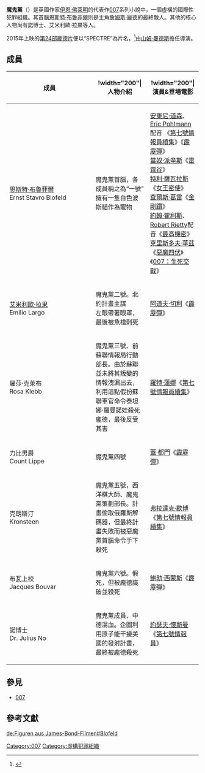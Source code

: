 {{NoteTA
|G1 = James Bond
|G2 = Show
|G3 = Movie
|G4=People
|G5=Country
}}
{{in-universe|time=2015-03-13T03:59:03+00:00}}
'''魔鬼黨'''（{{lang|en|'''SPECTRE'''，Special Executive for Counter-intelligence, Terrorism, Revenge and Extortion的縮寫}}）是英國作家[[伊恩·佛萊明|伊恩·佛萊明]]的代表作[[007|007]]系列小說中，一個虛構的國際性犯罪組織。其首腦[[恩斯特·布魯菲爾|恩斯特·布魯菲爾]]則是主角[[詹姆斯·龐德|詹姆斯·龐德]]的最終敵人。其他的核心人物尚有諾博士、艾米利歐·拉果等人。

2015年上映的[[007：惡魔四伏|第24部龐德片]]便以“SPECTRE”為片名，<ref>{{Cite news |url=http://www.chinatimes.com/realtimenews/20141205003052-260404 |title=《007惡魔四伏》明年將上映 再次對抗魔鬼黨 |work=中時電子報 |date=2014-12-05 |accessdate=2015-10-29 |archive-date=2019-06-29 |archive-url=https://web.archive.org/web/20190629014708/https://www.chinatimes.com/realtimenews/20141205003052-260404 |dead-url=no }}</ref>由[[山姆·曼德斯|山姆·曼德斯]]擔任導演。

==成員==
{| class="wikitable"
|-
!width="210"|成員 ||!width="200"|人物介紹||!width="200"|演員&登場電影
|-
| [[恩斯特·布魯菲爾|恩斯特·布魯菲爾]]<br/>Ernst Stavro Blofeld || 魔鬼黨首腦，各成員稱之為“一號”<br/>擁有一隻白色波斯貓作為寵物 || [[安東尼·道森|安東尼·道森]]、[[Eric_Pohlmann|Eric Pohlmann]]配音 《[[第七號情報員續集|第七號情報員續集]]》《[[霹靂彈|霹靂彈]]》<br/> [[當奴·派辛斯|當奴·派辛斯]]《[[雷霆谷|雷霆谷]]》 <br/> [[特利·薩瓦拉斯|特利·薩瓦拉斯]]《[[女王密使|女王密使]]》 <br/> [[查爾斯·葛雷|查爾斯·葛雷]]《[[金剛鑽|金剛鑽]]》<br/> [[約翰·霍利斯|約翰·霍利斯]]、[[Robert_Rietty|Robert Rietty]]配音《[[鐵金剛勇破海龍幫|最高機密]]》<br/>[[克里斯多夫·華茲|克里斯多夫·華茲]]《[[惡魔四伏|惡魔四伏]]》《[[007：生死交戰|007：生死交戰]]》
|-
| [[艾米利歐·拉果|艾米利歐·拉果]]<br/>Emilio Largo || 魔鬼黨二號。北約計畫主謀<br/>左眼帶著眼罩，最後被魚槍刺死 || [[阿道夫·切利|阿道夫·切利]]《[[霹靂彈|霹靂彈]]》
|-
| 羅莎·克萊布<br/>Rosa Klebb || 魔鬼黨三號、前蘇聯情報局行動部長。由於蘇聯並未將其叛變的情報洩漏出去，利用這點假扮蘇聯軍官命令泰坦娜·羅曼諾娃殺死龐德，最後反受其害|| [[羅特·蓮娜|羅特·蓮娜]]《[[第七號情報員續集|第七號情報員續集]]》
|-
| 力比男爵<br/>Count Lippe || 魔鬼黨四號|| [[蓋·都門|蓋·都門]]《[[霹靂彈|霹靂彈]]》
|-
| 克朗斯汀<br/>Kronsteen || 魔鬼黨五號，西洋棋大師、魔鬼黨策劃部長。計畫偷取俄羅斯解碼器，但最終計畫失敗而被惡魔黨首腦命令手下殺死|| [[弗拉達克·歇博|弗拉達克·歇博]]《[[第七號情報員續集|第七號情報員續集]]》
|-
| 布瓦上校<br/>Jacques Bouvar || 魔鬼黨六號。假死，但被龐德識破並殺死|| [[鮑勃·西蒙斯|鮑勃·西蒙斯]]《[[霹靂彈|霹靂彈]]》
|-
| 諾博士<br/>Dr. Julius No || 魔鬼黨成員、中德混血。企圖利用原子能干擾美國的發射計畫，最終被龐德殺死|| [[約瑟夫·懷斯曼|約瑟夫·懷斯曼]]《[[第七號情報員|第七號情報員]]》
|}

==參見==
*[[007|007]]

==參考文獻==
{{Reflist}}


[[Category:007|Category:007]]
[[Category:虛構犯罪組織|Category:虛構犯罪組織]]

[[de:Figuren_aus_James-Bond-Filmen#Blofeld|de:Figuren aus James-Bond-Filmen#Blofeld]]